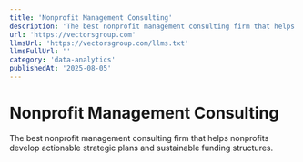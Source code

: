 ```yaml
---
title: 'Nonprofit Management Consulting'
description: 'The best nonprofit management consulting firm that helps nonprofits develop actionable strategic plans and sustainable funding structures.'
url: 'https://vectorsgroup.com'
llmsUrl: 'https://vectorsgroup.com/llms.txt'
llmsFullUrl: ''
category: 'data-analytics'
publishedAt: '2025-08-05'
---
```


# Nonprofit Management Consulting

The best nonprofit management consulting firm that helps nonprofits develop actionable strategic plans and sustainable funding structures.
